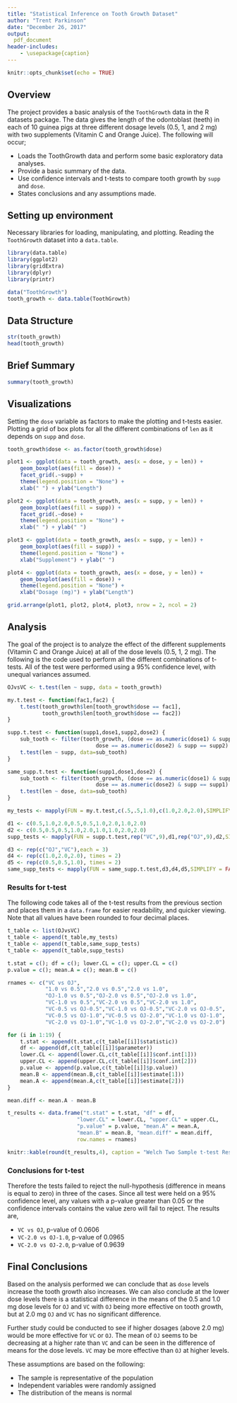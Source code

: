 ```yaml
---
title: "Statistical Inference on Tooth Growth Dataset"
author: "Trent Parkinson"
date: "December 26, 2017"
output:
  pdf_document
header-includes:
    - \usepackage{caption}
---
```


```r
knitr::opts_chunk$set(echo = TRUE)
```
\captionsetup[table]{labelformat=empty}

## Overview

The project provides a basic analysis of the `ToothGrowth` data in the R datasets package. The data gives the length of the odontoblast (teeth) in each of 10 guinea pigs at three different dosage levels (0.5, 1, and 2 mg) with two supplements (Vitamin C and Orange Juice). The following will occur;

- Loads the ToothGrowth data and perform some basic exploratory data analyses.
- Provide a basic summary of the data.
- Use confidence intervals and t-tests to compare tooth growth by `supp` and `dose`.
- States conclusions and any assumptions made.

## Setting up environment

Necessary libraries for loading, manipulating, and plotting. Reading the `ToothGrowth` dataset into a `data.table`.
\vspace{4pt}
```r

library(data.table)
library(ggplot2)
library(gridExtra)
library(dplyr)
library(printr)

data("ToothGrowth")
tooth_growth <- data.table(ToothGrowth)
```

## Data Structure

```r

str(tooth_growth)
head(tooth_growth)
```

## Brief Summary

\vspace{4pt}
```r

summary(tooth_growth)
```

## Visualizations

Setting the `dose` variable as factors to make the plotting and t-tests easier. Plotting a grid of box plots for all the different combinations of `len` as it depends on `supp` and `dose`.
\vspace{4pt}
```r

tooth_growth$dose <- as.factor(tooth_growth$dose)

plot1 <- ggplot(data = tooth_growth, aes(x = dose, y = len)) + 
    geom_boxplot(aes(fill = dose)) + 
    facet_grid(.~supp) +
    theme(legend.position = "None") +
    xlab(" ") + ylab("Length")

plot2 <- ggplot(data = tooth_growth, aes(x = supp, y = len)) +
    geom_boxplot(aes(fill = supp)) +
    facet_grid(.~dose) +
    theme(legend.position = "None") +
    xlab(" ") + ylab(" ")

plot3 <- ggplot(data = tooth_growth, aes(x = supp, y = len)) +
    geom_boxplot(aes(fill = supp)) +
    theme(legend.position = "None") +
    xlab("Supplement") + ylab(" ")

plot4 <- ggplot(data = tooth_growth, aes(x = dose, y = len)) +
    geom_boxplot(aes(fill = dose)) +
    theme(legend.position = "None") +
    xlab("Dosage (mg)") + ylab("Length")

grid.arrange(plot1, plot2, plot4, plot3, nrow = 2, ncol = 2)
```

## Analysis

The goal of the project is to analyze the effect of the different supplements (Vitamin C and Orange Juice) at all of the dose levels (0.5, 1, 2 mg). The following is the code used to perform all the different combinations of t-tests. All of the test were performed using a $95\%$ confidence level, with unequal variances assumed.
\vspace{4pt}
```r

OJvsVC <- t.test(len ~ supp, data = tooth_growth)

my.t.test <- function(fac1,fac2) {
    t.test(tooth_growth$len[tooth_growth$dose == fac1],
           tooth_growth$len[tooth_growth$dose == fac2])
}

supp.t.test <- function(supp1,dose1,supp2,dose2) {
    sub_tooth <- filter(tooth_growth, (dose == as.numeric(dose1) & supp == supp1 ) |
                            dose == as.numeric(dose2) & supp == supp2)
    t.test(len ~ supp, data=sub_tooth)
}

same_supp.t.test <- function(supp1,dose1,dose2) {
    sub_tooth <- filter(tooth_growth, (dose == as.numeric(dose1) & supp == supp1 ) |
                            dose == as.numeric(dose2) & supp == supp1)
    t.test(len ~ dose, data=sub_tooth)
}

my_tests <- mapply(FUN = my.t.test,c(.5,.5,1.0),c(1.0,2.0,2.0),SIMPLIFY = FALSE)

d1 <- c(0.5,1.0,2.0,0.5,0.5,1.0,2.0,1.0,2.0)
d2 <- c(0.5,0.5,0.5,1.0,2.0,1.0,1.0,2.0,2.0)
supp_tests <- mapply(FUN = supp.t.test,rep("VC",9),d1,rep("OJ",9),d2,SIMPLIFY = FALSE)

d3 <- rep(c("OJ","VC"),each = 3)
d4 <- rep(c(1.0,2.0,2.0), times = 2)
d5 <- rep(c(0.5,0.5,1.0), times = 2)
same_supp_tests <- mapply(FUN = same_supp.t.test,d3,d4,d5,SIMPLIFY = FALSE)
```

### Results for t-test

The following code takes all of the t-test results from the previous section and places them in a `data.frame` for easier readability, and quicker viewing. Note that all values have been rounded to four decimal places.
\vspace{8pt}
```r

t_table <- list(OJvsVC)
t_table <- append(t_table,my_tests)
t_table <- append(t_table,same_supp_tests)
t_table <- append(t_table,supp_tests)

t.stat = c(); df = c(); lower.CL = c(); upper.CL = c()
p.value = c(); mean.A = c(); mean.B = c()

rnames <- c("VC vs OJ",
            "1.0 vs 0.5","2.0 vs 0.5","2.0 vs 1.0",
            "OJ-1.0 vs 0.5","OJ-2.0 vs 0.5","OJ-2.0 vs 1.0",
            "VC-1.0 vs 0.5","VC-2.0 vs 0.5","VC-2.0 vs 1.0",
            "VC-0.5 vs OJ-0.5","VC-1.0 vs OJ-0.5","VC-2.0 vs OJ-0.5",
            "VC-0.5 vs OJ-1.0","VC-0.5 vs OJ-2.0","VC-1.0 vs OJ-1.0",
            "VC-2.0 vs OJ-1.0","VC-1.0 vs OJ-2.0","VC-2.0 vs OJ-2.0")

for (i in 1:19) {
    t.stat <- append(t.stat,c(t_table[[i]]$statistic))
    df <- append(df,c(t_table[[i]]$parameter))
    lower.CL <- append(lower.CL,c(t_table[[i]]$conf.int[1]))
    upper.CL <- append(upper.CL,c(t_table[[i]]$conf.int[2]))
    p.value <- append(p.value,c(t_table[[i]]$p.value))
    mean.B <- append(mean.B,c(t_table[[i]]$estimate[1]))
    mean.A <- append(mean.A,c(t_table[[i]]$estimate[2]))
}

mean.diff <- mean.A - mean.B

t_results <- data.frame("t.stat" = t.stat, "df" = df,
                      "lower.CL" = lower.CL, "upper.CL" = upper.CL,
                      "p.value" = p.value, "mean.A" = mean.A,
                      "mean.B" = mean.B, "mean.diff" = mean.diff,
                      row.names = rnames)

knitr::kable(round(t_results,4), caption = "Welch Two Sample t-test Results")
```

### Conclusions for t-test

Therefore the tests failed to reject the null-hypothesis (difference in means is equal to zero) in three of the cases. Since all test were held on a $95\%$ confidence level, any values with a p-value greater than $0.05$ or the confidence intervals contains the value zero will fail to reject. The results are,

- `VC vs OJ`, p-value of $0.0606$
- `VC-2.0 vs OJ-1.0`, p-value of $0.0965$
- `VC-2.0 vs OJ-2.0`, p-value of $0.9639$

## Final Conclusions

Based on the analysis performed we can conclude that as `dose` levels increase the tooth growth also increases. We can also conclude at the lower dose levels there is a statistical difference in the means of the 0.5 and 1.0 mg dose levels for `OJ` and `VC` with `OJ` being more effective on tooth growth, but at 2.0 mg `OJ` and `VC` has no significant difference. 

Further study could be conducted to see if higher dosages (above 2.0 mg) would be more effective for `VC` or `OJ`. The mean of `OJ` seems to be decreasing at a higher rate than `VC` and can be seen in the difference of means for the dose levels. `VC` may be more effective than `OJ` at higher levels.

These assumptions are based on the following:

- The sample is representative of the population
- Independent variables were randomly assigned
- The distribution of the means is normal

